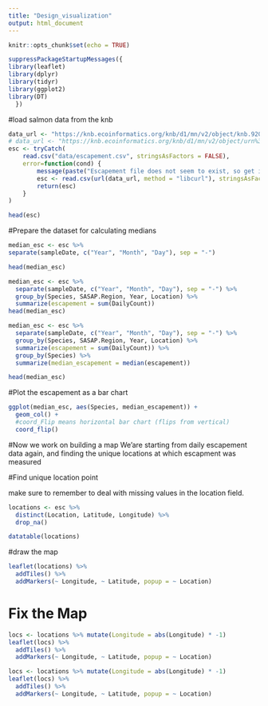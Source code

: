 ```yaml
---
title: "Design_visualization"
output: html_document
---
```


```r
knitr::opts_chunk$set(echo = TRUE)
```

```r
suppressPackageStartupMessages({ 
library(leaflet) 
library(dplyr)
library(tidyr) 
library(ggplot2)
library(DT) 
  })
```

#load salmon data from the knb

```r
data_url <- "https://knb.ecoinformatics.org/knb/d1/mn/v2/object/knb.92020.1"
# data_url <- "https://knb.ecoinformatics.org/knb/d1/mn/v2/object/urn%3Auuid%3Af119a05b-bbe7-4aea-93c6-85434dcb1c5e"
esc <- tryCatch(
    read.csv("data/escapement.csv", stringsAsFactors = FALSE),
    error=function(cond) {
        message(paste("Escapement file does not seem to exist, so get it from the KNB."))
        esc <- read.csv(url(data_url, method = "libcurl"), stringsAsFactors = FALSE)
        return(esc)
    }
)

head(esc)
```

#Prepare the dataset for calculating medians

```r
median_esc <- esc %>%
separate(sampleDate, c("Year", "Month", "Day"), sep = "-")

head(median_esc)
```

```r
median_esc <- esc %>%
  separate(sampleDate, c("Year", "Month", "Day"), sep = "-") %>% 
  group_by(Species, SASAP.Region, Year, Location) %>% 
  summarize(escapement = sum(DailyCount)) 
head(median_esc)
```

```r
median_esc <- esc %>%
  separate(sampleDate, c("Year", "Month", "Day"), sep = "-") %>% 
  group_by(Species, SASAP.Region, Year, Location) %>% 
  summarize(escapement = sum(DailyCount)) %>%
  group_by(Species) %>%
  summarize(median_escapement = median(escapement))

head(median_esc)
```

#Plot the escapement as a bar chart

```r
ggplot(median_esc, aes(Species, median_escapement)) + 
  geom_col() +
  #coord_Flip means horizontal bar chart (flips from vertical)
  coord_flip()
```

#Now we work on building a map
We'are starting from daily escapement data again, and finding the unique locations at which escapment was measured

#Find unique location point

make sure to remember to deal with missing values in the location field.


```r
locations <- esc %>%
  distinct(Location, Latitude, Longitude) %>% 
  drop_na()
```

```r
datatable(locations)
```

#draw the map

```r
leaflet(locations) %>% 
  addTiles() %>% 
  addMarkers(~ Longitude, ~ Latitude, popup = ~ Location)

```

# Fix the Map

```r
locs <- locations %>% mutate(Longitude = abs(Longitude) * -1)
leaflet(locs) %>% 
  addTiles() %>% 
  addMarkers(~ Longitude, ~ Latitude, popup = ~ Location)
```

```r
locs <- locations %>% mutate(Longitude = abs(Longitude) * -1)
leaflet(locs) %>% 
  addTiles() %>% 
  addMarkers(~ Longitude, ~ Latitude, popup = ~ Location)
```